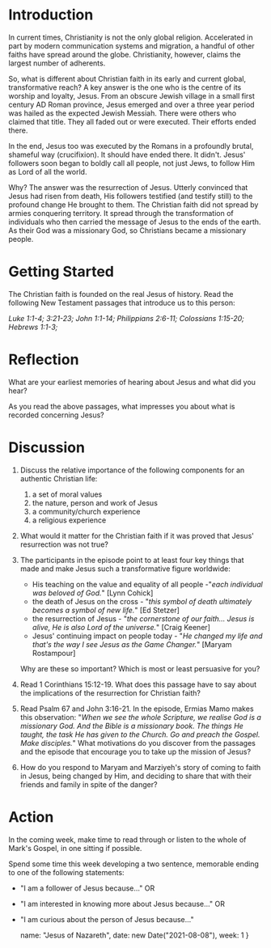 # Introduction

In current times, Christianity is not the only global religion.
Accelerated in part by modern communication systems and migration, a handful of other faiths
have spread around the globe. Christianity, however, claims the largest number of adherents.

So, what is different about Christian faith in its early and current global, transformative
reach? A key answer is the one who is the centre of its worship and loyalty, Jesus. From an
obscure Jewish village in a small first century AD Roman province, Jesus emerged and over a
three year period was hailed as the expected Jewish Messiah. There were others who claimed
that title. They all faded out or were executed. Their efforts ended there.

In the end, Jesus too was executed by the Romans in a profoundly brutal, shameful way
(crucifixion). It should have ended there. It didn't. Jesus' followers soon began to
boldly call all people, not just Jews, to follow Him as Lord of all the world.

Why? The answer was the resurrection of Jesus. Utterly convinced that Jesus had risen
from death, His followers testified (and testify still) to the profound change He
brought to them. The Christian faith did not spread by armies conquering territory.
It spread through the transformation of individuals who then carried the message of Jesus
to the ends of the earth. As their God was a missionary God, so Christians became a
missionary people.

# Getting Started

The Christian faith is founded on the real Jesus of history. Read the following
New Testament passages that introduce us to this person:

*Luke 1:1-4; 3:21-23; John 1:1-14; Philippians 2:6-11; Colossians 1:15-20;
Hebrews 1:1-3;*

# Reflection

What are your earliest memories of hearing about Jesus and what did you hear?

As you read the above passages, what impresses you about what is recorded
concerning Jesus?

# Discussion

1. Discuss the relative importance of the following components for an authentic Christian life:
    1. a set of moral values
    2. the nature, person and work of Jesus
    3. a community/church experience
    4. a religious experience
2. What would it matter for the Christian faith if it was proved that Jesus' resurrection was not true?
3. The participants in the episode point to at least four key things that made and make Jesus such a transformative figure worldwide:
    - His teaching on the value and equality of all people -"*each individual was beloved of God.*" \[Lynn Cohick\]
    - the death of Jesus on the cross - "*this symbol of death ultimately becomes a symbol of new life.*" \[Ed Stetzer\]
    - the resurrection of Jesus - "*the cornerstone of our faith... Jesus is alive, He is also Lord of the universe.*" \[Craig Keener\]
    - Jesus' continuing impact on people today - "*He changed my life and that's the way I see Jesus as the Game Changer.*" \[Maryam Rostampour\]
    
    Why are these so important? Which is most or least persuasive for you?

4. Read 1 Corinthians 15:12-19. What does this passage have to say about the
implications of the resurrection for Christian faith?
5. Read Psalm 67 and John 3:16-21. In the episode, Ermias Mamo makes this observation:
"*When we see the whole Scripture, we realise God is a missionary God. And the 
Bible is a missionary book. The things He taught, the task He has given to the Church.
Go and preach the Gospel. Make disciples.*" What motivations do you discover from the
passages and the episode that encourage you to take up the mission of Jesus?
6. How do you respond to Maryam and Marziyeh's story of coming to faith in Jesus,
being changed by Him, and deciding to share that with their friends and family in
spite of the danger?

# Action
In the coming week, make time to read through or listen to the whole of Mark's Gospel,
in one sitting if possible.

Spend some time this week developing a two sentence, memorable ending to one of the
following statements:

* "I am a follower of Jesus because..."
OR
* "I am interested in knowing more about Jesus because..."
OR
* "I am curious about the person of Jesus because..."

    name: "Jesus of Nazareth",
    date: new Date("2021-08-08"),
    week: 1
}